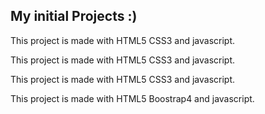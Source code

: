 ## My initial Projects :)

<ProjectCard
  title='Web prototype Web TechNews'
  link='https://anbreaker.github.io/prototypeWebTechNews/'
  bg='linear-gradient(to right, #D4145A 0%, #FBB03B 100%)'>
  This project is made with HTML5 CSS3 and javascript.
</ProjectCard>

<ProjectCard
  title='Game made with Python and pyGame'
  link='https://github.com/anbreaker/theQuestGamePyGame'
  bg='linear-gradient(to right, rgb(0, 146, 69) 0%, rgb(252, 238, 33) 100%)'>
  This project is made with HTML5 CSS3 and javascript.
</ProjectCard>

<ProjectCard
  title='Web prototype of Raquel Antúnez'
  link='https://raquelantunez.herokuapp.com/'
  bg='linear-gradient(to right, rgb(102, 45, 140) 0%, rgb(237, 30, 121)  100%);'>
  This project is made with HTML5 CSS3 and javascript.
</ProjectCard>

<ProjectCard
  title='Simple Gallery App by cloudinary, Heroku and github use. (CRUD, ES6+...)'
  link='https://server-images-cloud-node.herokuapp.com/'
  bg='linear-gradient(to right, rgb(213, 133, 255) 0%, rgb(0, 255, 238) 100%)'>
  This project is made with HTML5 Boostrap4 and javascript.
</ProjectCard>
